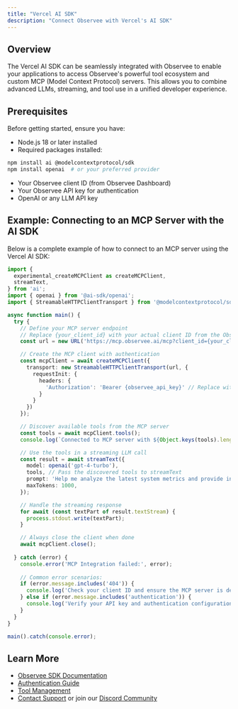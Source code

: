 ```yaml
---
title: "Vercel AI SDK"
description: "Connect Observee with Vercel's AI SDK"
---
```


## Overview

The Vercel AI SDK can be seamlessly integrated with Observee to enable your applications to access Observee's powerful tool ecosystem and custom MCP (Model Context Protocol) servers. This allows you to combine advanced LLMs, streaming, and tool use in a unified developer experience.

## Prerequisites

Before getting started, ensure you have:
- Node.js 18 or later installed
- Required packages installed:
 ```bash
 npm install ai @modelcontextprotocol/sdk
 npm install openai  # or your preferred provider
 ```
- Your Observee client ID (from Observee Dashboard)
- Your Observee API key for authentication
- OpenAI or any LLM API key

## Example: Connecting to an MCP Server with the AI SDK

Below is a complete example of how to connect to an MCP server using the Vercel AI SDK:

```ts
import {
  experimental_createMCPClient as createMCPClient,
  streamText,
} from 'ai';
import { openai } from '@ai-sdk/openai';
import { StreamableHTTPClientTransport } from '@modelcontextprotocol/sdk/client/streamableHttp';

async function main() {
  try {
    // Define your MCP server endpoint
    // Replace {your_client_id} with your actual client ID from the Observee dashboard
    const url = new URL('https://mcp.observee.ai/mcp?client_id={your_client_id}');

    // Create the MCP client with authentication
    const mcpClient = await createMCPClient({
      transport: new StreamableHTTPClientTransport(url, {
        requestInit: {
          headers: {
            'Authorization': 'Bearer {observee_api_key}' // Replace with your API key
          }
        }
      })
    });

    // Discover available tools from the MCP server
    const tools = await mcpClient.tools();
    console.log(`Connected to MCP server with ${Object.keys(tools).length} tools available`);

    // Use the tools in a streaming LLM call
    const result = await streamText({
      model: openai('gpt-4-turbo'),
      tools, // Pass the discovered tools to streamText
      prompt: 'Help me analyze the latest system metrics and provide insights',
      maxTokens: 1000,
    });

    // Handle the streaming response
    for await (const textPart of result.textStream) {
      process.stdout.write(textPart);
    }

    // Always close the client when done
    await mcpClient.close();
    
  } catch (error) {
    console.error('MCP Integration failed:', error);
    
    // Common error scenarios:
    if (error.message.includes('404')) {
      console.log('Check your client ID and ensure the MCP server is deployed');
    } else if (error.message.includes('authentication')) {
      console.log('Verify your API key and authentication configuration');
    }
  }
}

main().catch(console.error);
```

## Learn More
- [Observee SDK Documentation](/agentsdk/overview)
- [Authentication Guide](/agentsdk/authentication)
- [Tool Management](/agentsdk/tools)
- [Contact Support](mailto:contact@observee.ai) or join our [Discord Community](https://discord.gg/jnf8yHWJ)

